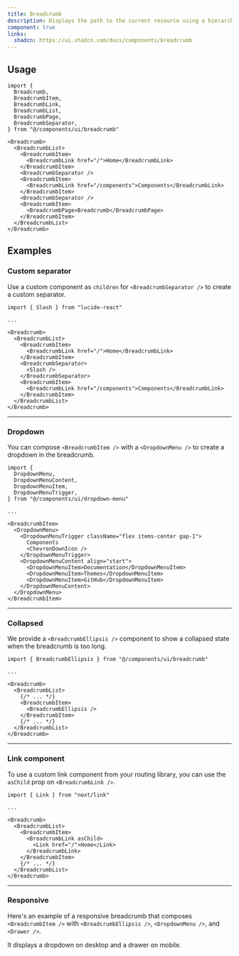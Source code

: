 ```yaml
---
title: Breadcrumb
description: Displays the path to the current resource using a hierarchy of links.
component: true
links:
  shadcn: https://ui.shadcn.com/docs/components/breadcrumb
---
```


<ComponentPreview name="breadcrumb-demo" className="[&_.preview]:p-2" />

## Usage

```tsx
import {
  Breadcrumb,
  BreadcrumbItem,
  BreadcrumbLink,
  BreadcrumbList,
  BreadcrumbPage,
  BreadcrumbSeparator,
} from "@/components/ui/breadcrumb"
```

```tsx
<Breadcrumb>
  <BreadcrumbList>
    <BreadcrumbItem>
      <BreadcrumbLink href="/">Home</BreadcrumbLink>
    </BreadcrumbItem>
    <BreadcrumbSeparator />
    <BreadcrumbItem>
      <BreadcrumbLink href="/components">Components</BreadcrumbLink>
    </BreadcrumbItem>
    <BreadcrumbSeparator />
    <BreadcrumbItem>
      <BreadcrumbPage>Breadcrumb</BreadcrumbPage>
    </BreadcrumbItem>
  </BreadcrumbList>
</Breadcrumb>
```

## Examples

### Custom separator

Use a custom component as `children` for `<BreadcrumbSeparator />` to create a custom separator.

<ComponentPreview name="breadcrumb-separator" />

```tsx showLineNumbers {1,10-12}
import { Slash } from "lucide-react"

...

<Breadcrumb>
  <BreadcrumbList>
    <BreadcrumbItem>
      <BreadcrumbLink href="/">Home</BreadcrumbLink>
    </BreadcrumbItem>
    <BreadcrumbSeparator>
      <Slash />
    </BreadcrumbSeparator>
    <BreadcrumbItem>
      <BreadcrumbLink href="/components">Components</BreadcrumbLink>
    </BreadcrumbItem>
  </BreadcrumbList>
</Breadcrumb>
```

---

### Dropdown

You can compose `<BreadcrumbItem />` with a `<DropdownMenu />` to create a dropdown in the breadcrumb.

<ComponentPreview name="breadcrumb-dropdown" className="[&_.preview]:p-2" />

```tsx showLineNumbers {1-6,11-21}
import {
  DropdownMenu,
  DropdownMenuContent,
  DropdownMenuItem,
  DropdownMenuTrigger,
} from "@/components/ui/dropdown-menu"

...

<BreadcrumbItem>
  <DropdownMenu>
    <DropdownMenuTrigger className="flex items-center gap-1">
      Components
      <ChevronDownIcon />
    </DropdownMenuTrigger>
    <DropdownMenuContent align="start">
      <DropdownMenuItem>Documentation</DropdownMenuItem>
      <DropdownMenuItem>Themes</DropdownMenuItem>
      <DropdownMenuItem>GitHub</DropdownMenuItem>
    </DropdownMenuContent>
  </DropdownMenu>
</BreadcrumbItem>
```

---

### Collapsed

We provide a `<BreadcrumbEllipsis />` component to show a collapsed state when the breadcrumb is too long.

<ComponentPreview name="breadcrumb-ellipsis" className="[&_.preview]:p-2" />

```tsx showLineNumbers {1,9}
import { BreadcrumbEllipsis } from "@/components/ui/breadcrumb"

...

<Breadcrumb>
  <BreadcrumbList>
    {/* ... */}
    <BreadcrumbItem>
      <BreadcrumbEllipsis />
    </BreadcrumbItem>
    {/* ... */}
  </BreadcrumbList>
</Breadcrumb>
```

---

### Link component

To use a custom link component from your routing library, you can use the `asChild` prop on `<BreadcrumbLink />`.

<ComponentPreview name="breadcrumb-link" />

```tsx showLineNumbers {1,8-10}
import { Link } from "next/link"

...

<Breadcrumb>
  <BreadcrumbList>
    <BreadcrumbItem>
      <BreadcrumbLink asChild>
        <Link href="/">Home</Link>
      </BreadcrumbLink>
    </BreadcrumbItem>
    {/* ... */}
  </BreadcrumbList>
</Breadcrumb>
```

---

### Responsive

Here's an example of a responsive breadcrumb that composes `<BreadcrumbItem />` with `<BreadcrumbEllipsis />`, `<DropdownMenu />`, and `<Drawer />`.

It displays a dropdown on desktop and a drawer on mobile.

<ComponentPreview name="breadcrumb-responsive" className="[&_.preview]:p-2" />
